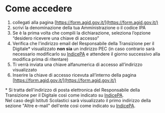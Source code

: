 ---
---

# Come accedere

1. collegati alla pagina [https://form.agid.gov.it/](https://form.agid.gov.it/)
1. scrivi la denominazione della tua Amministrazione o il codice IPA
1. Se è la prima volta che compili la dichiarazione, seleziona l’opzione
“desidero ricevere una chiave di accesso”
1. Verifica che l'indirizzo email del Responsabile della Transizione per il
Digitale* visualizzato **non sia** un indirizzo PEC (in caso contrario sarà
necessario modificarlo su [IndicePA](https://indicepa.gov.it) e attendere il
giorno successivo alla modifica prima di ritentare)
1. Ti verrà inviata una chiave alfanumerica di accesso all’indirizzo
visualizzato
1. Inserire la chiave di accesso ricevuta all’interno della pagina
[https://form.agid.gov.it/](https://form.agid.gov.it/)

\* Si tratta dell'indirizzo di posta elettronica del Responsabile della
Transizione per il Digitale così come indicato su
[IndicePA](https://indicepa.gov.it).<br/>
Nel caso degli Istituti Scolastici sarà visualizzato il primo indirizzo
della sezione "Altre e-mail" dell'ente così come indicato su
[IndicePA](https://indicepa.gov.it).
